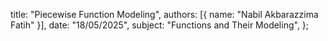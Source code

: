   title: "Piecewise Function Modeling",
  authors: [{ name: "Nabil Akbarazzima Fatih" }],
  date: "18/05/2025",
  subject: "Functions and Their Modeling",
};
